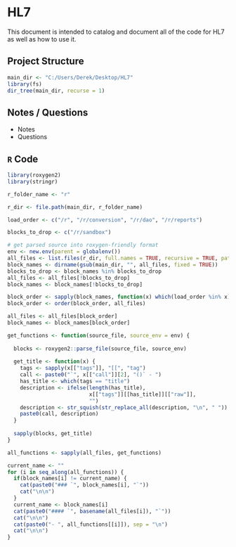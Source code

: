 # HL7 {#hl7}

This document is intended to catalog and document all of the code for HL7 as well as how to use it.

## Project Structure

```r
main_dir <- "C:/Users/Derek/Desktop/HL7"
library(fs)
dir_tree(main_dir, recurse = 1)
```

## Notes / Questions

- Notes
- Questions


## `R` Code

```r
library(roxygen2)
library(stringr)

r_folder_name <- "r"

r_dir <- file.path(main_dir, r_folder_name)

load_order <- c("/r", "/r/conversion", "/r/dao", "/r/reports")

blocks_to_drop <- c("/r/sandbox")

# get parsed source into roxygen-friendly format
env <- new.env(parent = globalenv())
all_files <- list.files(r_dir, full.names = TRUE, recursive = TRUE, pattern = "[.]R")
block_names <- dirname(gsub(main_dir, "", all_files, fixed = TRUE))
blocks_to_drop <- block_names %in% blocks_to_drop
all_files <- all_files[!blocks_to_drop]
block_names <- block_names[!blocks_to_drop]

block_order <- sapply(block_names, function(x) which(load_order %in% x))
block_order <- order(block_order, all_files)

all_files <- all_files[block_order]
block_names <- block_names[block_order]

get_functions <- function(source_file, source_env = env) {
  
  blocks <- roxygen2::parse_file(source_file, source_env)
  
  get_title <- function(x) {
    tags <- sapply(x[["tags"]], "[[", "tag")
    call <- paste0("`", x[["call"]][2], "()` - ")
    has_title <- which(tags == "title")
    description <- ifelse(length(has_title),
                          x[["tags"]][[has_title]][["raw"]],
                          "")
    description <- str_squish(str_replace_all(description, "\n", " "))
    paste0(call, description)
  }
  
  sapply(blocks, get_title)
}

all_functions <- sapply(all_files, get_functions)

current_name <- ""
for (i in seq_along(all_functions)) {
  if(block_names[i] != current_name) {
    cat(paste0("### `", block_names[i], "`"))
    cat("\n\n")
  }
  current_name <- block_names[i]
  cat(paste0("#### `", basename(all_files[i]), "`"))
  cat("\n\n")
  cat(paste0("- ", all_functions[[i]]), sep = "\n")
  cat("\n\n")
}
```